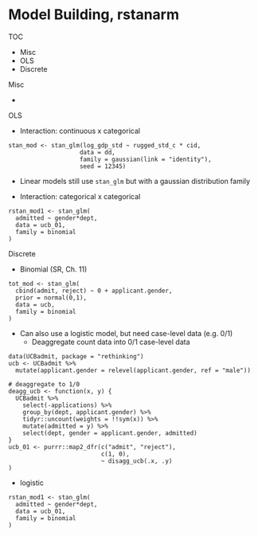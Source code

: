 # Model Building, rstanarm

TOC

* Misc
* OLS
* Discrete



Misc

* 



OLS

* Interaction: continuous x categorical

```
stan_mod <- stan_glm(log_gdp_std ~ rugged_std_c * cid, 
                    data = dd, 
                    family = gaussian(link = "identity"), 
                    seed = 12345)
```

* Linear models still use `stan_glm` but with a gaussian distribution family

* Interaction: categorical x categorical

```
rstan_mod1 <- stan_glm(
  admitted ~ gender*dept,
  data = ucb_01,
  family = binomial
)
```



Discrete

* Binomial (SR, Ch. 11)

```
tot_mod <- stan_glm( 
  cbind(admit, reject) ~ 0 + applicant.gender, 
  prior = normal(0,1), 
  data = ucb, 
  family = binomial 
)
```

* Can also use a logistic model, but need case-level data (e.g. 0/1)
	* Deaggregate count data into 0/1 case-level data

```
data(UCBadmit, package = "rethinking")
ucb <- UCBadmit %>%
  mutate(applicant.gender = relevel(applicant.gender, ref = "male"))

# deaggregate to 1/0
deagg_ucb <- function(x, y) {
  UCBadmit %>%
    select(-applications) %>%
    group_by(dept, applicant.gender) %>%
    tidyr::uncount(weights = !!sym(x)) %>%
    mutate(admitted = y) %>%
    select(dept, gender = applicant.gender, admitted)
}
ucb_01 <- purrr::map2_dfr(c("admit", "reject"),
                          c(1, 0),
                          ~ disagg_ucb(.x, .y)
)
```

* logistic

```
rstan_mod1 <- stan_glm(
  admitted ~ gender*dept,
  data = ucb_01,
  family = binomial
)
```















